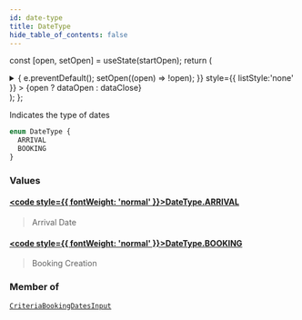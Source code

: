 ```yaml
---
id: date-type
title: DateType
hide_table_of_contents: false
---
```






const [open, setOpen] = useState(startOpen);
return (
<details {...(open ? { open: true } : {})} className="details" style={{ border:'none', boxShadow:'none', background:'var(--ifm-background-color)' }}>
<summary
onClick={(e) => {
e.preventDefault();
setOpen((open) => !open);
}}
style={{ listStyle:'none' }} >
{open ? dataOpen : dataClose}
</summary>
{open && children}
</details>
);
};

Indicates the type of dates

```graphql
enum DateType {
  ARRIVAL
  BOOKING
}
```

### Values

#### [<code style={{ fontWeight: 'normal' }}>DateType.<b>ARRIVAL</b></code>](#)

> Arrival Date

#### [<code style={{ fontWeight: 'normal' }}>DateType.<b>BOOKING</b></code>](#)

> Booking Creation

### Member of

[`CriteriaBookingDatesInput`](/api/inputs/criteria-booking-dates-input) <Badge class="badge badge--secondary" text="input"/>
